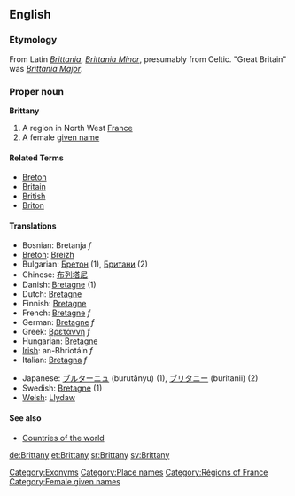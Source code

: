 ==English==
===Etymology===
From Latin ''[[Brittania]]'', ''[[Brittania Minor]]'', presumably from Celtic.  "Great Britain" was ''[[Brittania Major]]''.

===Proper noun===
'''Brittany'''
# A region in North West [[France]]
# A female [[given name]]

====Related Terms====
*[[Breton]]
*[[Britain]]
*[[British]]
*[[Briton]]

====Translations====
{{top}}
*Bosnian: Bretanja ''f''
*[[Breton]]: [[Breizh]]
*Bulgarian: [[Бретон]] (1), [[Британи]] (2)
*Chinese: [[布列塔尼]]
*Danish: [[Bretagne]] (1)
*Dutch: [[Bretagne]]
*Finnish: [[Bretagne]]
*French: [[Bretagne]] ''f''
*German: [[Bretagne]] ''f''
*Greek: [[Βρετάννη]] ''f''
*Hungarian: [[Bretagne]]
*[[Irish]]: an-Bhriotáin ''f''
*Italian: [[Bretagna]] ''f''
{{mid}}
*Japanese: [[ブルターニュ]] (burutānyu) (1), [[ブリタニー]] (buritanii) (2)
*Swedish: [[Bretagne]] (1)
*[[Welsh]]: [[Llydaw]]
{{bottom}}

====See also====
*[[Countries of the world]]

[[Category:Exonyms]]
[[Category:Place names]]
[[Category:Régions of France]]
[[Category:Female given names]]

[[de:Brittany]]
[[et:Brittany]]
[[sr:Brittany]]
[[sv:Brittany]]